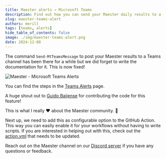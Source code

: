 ```yaml
---
title: Maester alerts → Microsoft Teams
description: Find out how you can send your Maester daily results to a Teams channel
slug: maester-teams-alert
authors: merill
tags: [teams, alerts]
hide_table_of_contents: false
image: ./img/maester-teams-alert.png
date: 2024-12-08
---
```


The command `Send-MtTeamsMessage` to post your Maester results to a Teams channel has been there for a while but we did forget to write the documentation for it. This is now fixed!

![Maester - Microsoft Teams Alerts](./img/maester-teams-alert.png)

<!-- truncate -->

You can find the steps in the [Teams Alerts](/docs/monitoring/teams) page.

A huge shout out to [Guido Baijense](https://blog.pentiago365.nl/) for contributing the code for this feature!

This is what I really ❤️ about the Maester community. 🙏

Next up, we need to add this as configurable option to the GitHub Action. This way you can easily enable it for your workflows without having to write scripts. If you are interested in helping out with this, check out the [action.yml](https://github.com/maester365/maester/blob/main/action.yml) that needs to be updated.

Reach out on the Maester channel on our [Discord server](https://discord.com/channels/1125617152368594976/1226351860693205062) if you have any questions or feedback.
